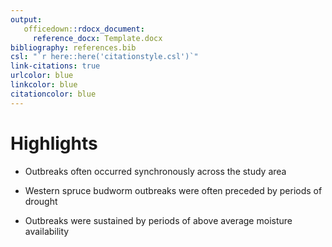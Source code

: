 ```yaml
---
output: 
   officedown::rdocx_document:
     reference_docx: Template.docx
bibliography: references.bib
csl: "`r here::here('citationstyle.csl')`"
link-citations: true
urlcolor: blue
linkcolor: blue
citationcolor: blue
---
```


# Highlights

-   Outbreaks often occurred synchronously across the study area

-   Western spruce budworm outbreaks were often preceded by periods of drought

-   Outbreaks were sustained by periods of above average moisture availability
